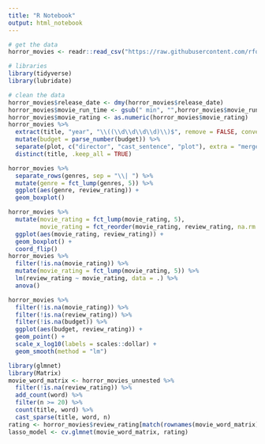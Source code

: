 ```yaml
---
title: "R Notebook"
output: html_notebook
---
```

```r
# get the data
horror_movies <- readr::read_csv("https://raw.githubusercontent.com/rfordatascience/tidytuesday/master/data/2019/2019-10-22/horror_movies.csv")
```

```r
# libraries
library(tidyverse)
library(lubridate)
```


```r
# clean the data
horror_movies$release_date <- dmy(horror_movies$release_date)
horror_movies$movie_run_time <- gsub(" min", "",horror_movies$movie_run_time) %>% as.integer()
horror_movies$movie_rating <- as.numeric(horror_movies$movie_rating)
horror_movies %>%
  extract(title, "year", "\\((\\d\\d\\d\\d)\\)$", remove = FALSE, convert = TRUE) %>%
  mutate(budget = parse_number(budget)) %>%
  separate(plot, c("director", "cast_sentence", "plot"), extra = "merge", sep = "\\. ", fill = "right") %>%
  distinct(title, .keep_all = TRUE)
```

```r
horror_movies %>%
  separate_rows(genres, sep = "\\| ") %>%
  mutate(genre = fct_lump(genres, 5)) %>%
  ggplot(aes(genre, review_rating)) +
  geom_boxplot()
```

```r
horror_movies %>%
  mutate(movie_rating = fct_lump(movie_rating, 5),
         movie_rating = fct_reorder(movie_rating, review_rating, na.rm = TRUE)) %>%
  ggplot(aes(movie_rating, review_rating)) +
  geom_boxplot() +
  coord_flip()
horror_movies %>%
  filter(!is.na(movie_rating)) %>%
  mutate(movie_rating = fct_lump(movie_rating, 5)) %>%
  lm(review_rating ~ movie_rating, data = .) %>%
  anova()
```

```r
horror_movies %>%
  filter(!is.na(movie_rating)) %>%
  filter(!is.na(review_rating)) %>%
  filter(!is.na(budget)) %>%
  ggplot(aes(budget, review_rating)) +
  geom_point() +
  scale_x_log10(labels = scales::dollar) +
  geom_smooth(method = "lm")
```

```r
library(glmnet)
library(Matrix)
movie_word_matrix <- horror_movies_unnested %>%
  filter(!is.na(review_rating)) %>%
  add_count(word) %>%
  filter(n >= 20) %>%
  count(title, word) %>%
  cast_sparse(title, word, n)
rating <- horror_movies$review_rating[match(rownames(movie_word_matrix), horror_movies$title)]
lasso_model <- cv.glmnet(movie_word_matrix, rating)
```




